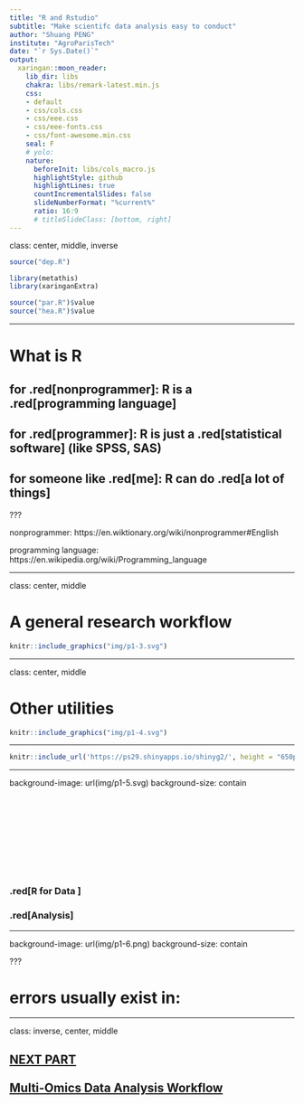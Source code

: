 ```yaml
---
title: "R and Rstudio"
subtitle: "Make scientifc data analysis easy to conduct"
author: "Shuang PENG"
institute: "AgroParisTech"
date: "`r Sys.Date()`"
output:
  xaringan::moon_reader:
    lib_dir: libs
    chakra: libs/remark-latest.min.js
    css:
    - default
    - css/cols.css
    - css/eee.css
    - css/eee-fonts.css
    - css/font-awesome.min.css
    seal: F
    # yolo: 
    nature:
      beforeInit: libs/cols_macro.js
      highlightStyle: github
      highlightLines: true
      countIncrementalSlides: false
      slideNumberFormat: "%current%"
      ratio: 16:9
      # titleSlideClass: [bottom, right]
---
```


class: center, middle, inverse

```r
source("dep.R")

library(metathis)
library(xaringanExtra)

source("par.R")$value
source("hea.R")$value
```

---

# What is R

## for .red[nonprogrammer]: R is a .red[programming language]

## for .red[programmer]: R is just a .red[statistical software] (like SPSS, SAS)

## for someone like .red[me]: R can do .red[a lot of things]

???

nonprogrammer: https://en.wiktionary.org/wiki/nonprogrammer#English

programming language: https://en.wikipedia.org/wiki/Programming_language

---

class: center, middle

# A general research workflow

```r
knitr::include_graphics("img/p1-3.svg")
```

---

class: center, middle

# Other utilities

```r
knitr::include_graphics("img/p1-4.svg")
```

---

```r
knitr::include_url('https://ps29.shinyapps.io/shinyg2/', height = "650px")
```

---

background-image: url(img/p1-5.svg)
background-size: contain

<br><br><br><br><br><br><br><br>

### .red[R for Data ]
### .red[Analysis]

---

background-image: url(img/p1-6.png)
background-size: contain

???

# errors usually exist in: 

---

class: inverse, center, middle

## [NEXT PART <br><br> Multi-Omics Data Analysis Workflow](r-for-multiomics-analysis.html)
